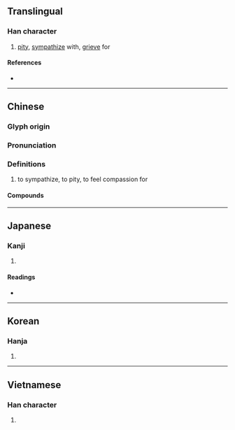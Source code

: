{{also|悯}}
{{character info/new}}
==Translingual==

===Han character===
{{Han char|rn=61|rad=心|as=12|sn=15|four=97020|canj=PANK|ids=⿰忄閔}}

# [[pity]], [[sympathize]] with, [[grieve]] for

====References====
* {{Han ref|kx=0403.320|dkj=11252|dj=0744.010|hdz=42357.040|uh=61AB|ud=25003|bh=BCA7|bd=48295}}

----

==Chinese==
{{zh-forms|s=悯}}

===Glyph origin===
{{Han etym}}

===Pronunciation===
{{zh-pron
|m=mǐn
|c=man5
|mn=bín
|mc=y
|oc=y
|cat=
}}

===Definitions===
{{zh-hanzi}}

# to sympathize, to pity, to feel compassion for

====Compounds====
{{zh-der|其情可憫|垂憫|悲天憫人|悲憫|慈憫|憐憫|憫恤|憫惻|憫然|矜憫}}

----

==Japanese==

===Kanji===
{{ja-kanji|grade=|rs=心12}}

# {{defn|lang=ja|sort=心12}}

====Readings====
* {{ja-readings|goon=[[みん]] (min)|kanon=[[びん]] (bin)|kun=[[あわれむ]] (awaremu), [[うれえる]] (ureeru)}}

----

==Korean==

===Hanja===
{{ko-hanja|hangeul=민|eumhun=|rv=min|mr=min|y=min}}

# {{defn|lang=ko|sort=心12}}

----

==Vietnamese==

===Han character===
{{vi-hantu|[[mẫn]]|rs=心12}}

# {{defn|lang=vi|sort=心12}}